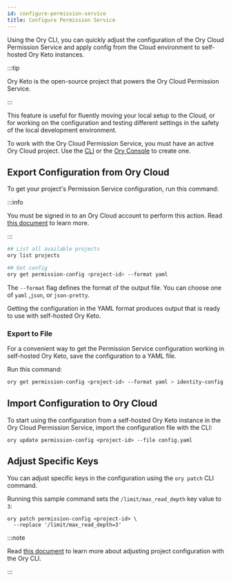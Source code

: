 ```yaml
---
id: configure-permission-service
title: Configure Permission Service
---
```


Using the Ory CLI, you can quickly adjust the configuration of the Ory Cloud
Permission Service and apply config from the Cloud environment to self-hosted
Ory Keto instances.

:::tip

Ory Keto is the open-source project that powers the Ory Cloud Permission
Service.

:::

This feature is useful for fluently moving your local setup to the Cloud, or for
working on the configuration and testing different settings in the safety of the
local development environment.

To work with the Ory Cloud Permission Service, you must have an active Ory Cloud
project. Use the [CLI](./config-with-cli#create-ory-cloud-project) or the
[Ory Console](https://console.ory.sh/) to create one.

## Export Configuration from Ory Cloud

To get your project's Permission Service configuration, run this command:

:::info

You must be signed in to an Ory Cloud account to perform this action. Read
[this document](./cli-basics#use-cli-with-existing-cloud-account) to learn more.

:::

```bash
## List all available projects
ory list projects

## Get config
ory get permission-config <project-id> --format yaml
```

The `--format` flag defines the format of the output file. You can choose one of
`yaml` ,`json`, or `json-pretty`.

Getting the configuration in the YAML format produces output that is ready to
use with self-hosted Ory Keto.

### Export to File

For a convenient way to get the Permission Service configuration working in
self-hosted Ory Keto, save the configuration to a YAML file.

Run this command:

```bash
ory get permission-config <project-id> --format yaml > identity-config.yaml
```

## Import Configuration to Ory Cloud

To start using the configuration from a self-hosted Ory Keto instance in the Ory
Cloud Permission Service, import the configuration file with the CLI:

```shell
ory update permission-config <project-id> --file config.yaml
```

## Adjust Specific Keys

You can adjust specific keys in the configuration using the `ory patch` CLI
command.

Running this sample command sets the `/limit/max_read_depth` key value to `3`:

```shell
ory patch permission-config <project-id> \
  --replace '/limit/max_read_depth=3'
```

:::note

Read [this document](./config-with-cli) to learn more about adjusting project
configuration with the Ory CLI.

:::
